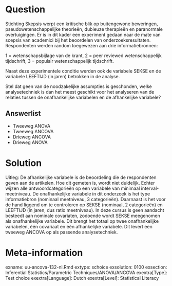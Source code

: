 

Question
========
Stichting Skepsis werpt een kritische blik op buitengewone beweringen, pseudowetenschappelijke theorieën, dubieuze therapieën en paranormale overtuigingen. Er is in dit kader een experiment gedaan naar de mate van scepsis van academici bij het beoordelen van onderzoeksresultaten. Respondenten werden random toegewezen aan drie informatiebronnen:

1 = wetenschapsbijlage van de krant, 
2 = peer reviewed wetenschappelijk tijdschrift,
3 = populair wetenschappelijk tijdschrift.

Naast deze experimentele conditie werden ook de variabele SEKSE en de variabele LEEFTIJD (in jaren) betrokken in de analyse.

Stel dat geen van de noodzakelijke assumpties is geschonden, welke analysetechniek is dan het meest geschikt voor het analyseren van de relaties tussen de onafhankelijke variabelen en de afhankelijke variabele?

Answerlist
----------
* Tweeweg ANOVA
* Tweeweg ANCOVA
* Drieweg ANCOVA
* Drieweg ANOVA


Solution
========
Uitleg: De afhankelijke variabele is de beoordeling die de respondenten geven aan de artikelen. Hoe dit gemeten is, wordt niet duidelijk. Echter wijzen alle antwoordcategorieën op een variabele van minimaal interval-meetniveau. De onafhankelijke variabele in dit onderzoek is het type informatiebron (nominaal meetniveau, 3 categorieën). Daarnaast is het voor de hand liggend om te controleren op SEKSE (nominaal, 2 categorieën) en LEEFTIJD (in jaren, dus ratio meetniveau). In deze cursus is geen aandacht besteedt aan nominale covariaten, zodoende wordt SEKSE meegenomen als onafhankelijke variabele. Dit brengt het totaal op twee onafhankelijke variabelen, één covariaat en één afhankelijke variabele. Dit levert een tweeweg ANCOVA op als passende analysetechniek.


Meta-information
================
exname: uu-ancova-132-nl.Rmd
extype: schoice
exsolution: 0100
exsection: Inferential Statistics/Parametric Techniques/ANOVA/ANCOVA
exextra[Type]: Test choice
exextra[Language]: Dutch
exextra[Level]: Statistical Literacy